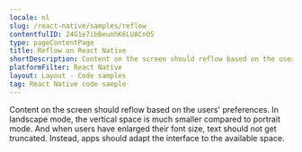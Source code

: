 ```yaml
---
locale: nl
slug: /react-native/samples/reflow
contentfulID: 24G1e7ibBeunhK6LUACnO5
type: pageContentPage
title: Reflow on React Native
shortDescription: Content on the screen should reflow based on the users' preferences.
platformFilter: React Native
layout: Layout - Code samples
tag: React Native code sample
---
```


Content on the screen should reflow based on the users' preferences. In landscape mode, the vertical space is much smaller compared to portrait mode. And when users have enlarged their font size, text should not get truncated. Instead, apps should adapt the interface to the available space.

<CodeSample id="screen-reflow" locale="nl" platform="react native"/>